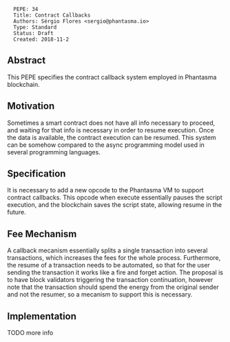 <pre>
  PEPE: 34
  Title: Contract Callbacks
  Authors: Sérgio Flores <sergio@phantasma.io>
  Type: Standard
  Status: Draft
  Created: 2018-11-2
</pre>

==Abstract==

This PEPE specifies the contract callback system employed in Phantasma blockchain.

==Motivation==

Sometimes a smart contract does not have all info necessary to proceed, and waiting for that info is necessary in order to resume execution.
Once the data is available, the contract execution can be resumed. This system can be somehow compared to the async programming model used in several programming languages.

==Specification==

It is necessary to add a new opcode to the Phantasma VM to support contract callbacks. This opcode when execute essentially pauses the script execution, and the blockchain saves the script state, allowing resume in the future.

==Fee Mechanism==

A callback mecanism essentially splits a single transaction into several transactions, which increases the fees for the whole process.
Furthermore, the resume of a transaction needs to be automated, so that for the user sending the transaction it works like a fire and forget action. 
The proposal is to have block validators triggering the transaction continuation, however note that the transaction should spend the energy from the original sender and not the resumer, so a mecanism to support this is necessary.


==Implementation==

TODO more info

